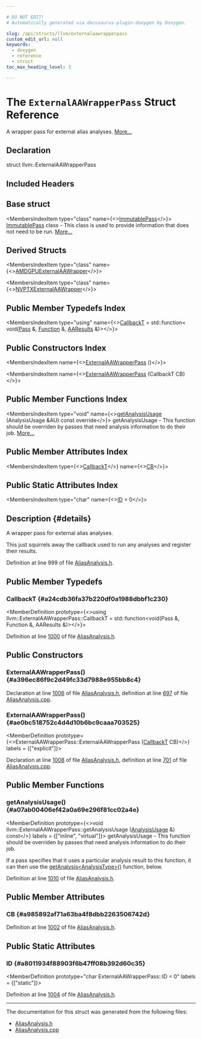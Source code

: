 ```yaml
---

# DO NOT EDIT!
# Automatically generated via docusaurus-plugin-doxygen by Doxygen.

slug: /api/structs/llvm/externalaawrapperpass
custom_edit_url: null
keywords:
  - doxygen
  - reference
  - struct
toc_max_heading_level: 3

---
```





# The `ExternalAAWrapperPass` Struct Reference

<DoxygenPage pluginConfig={pluginConfig}>

A wrapper pass for external alias analyses. <a href="#details">More...</a>

## Declaration

<CodeBlock>struct llvm::ExternalAAWrapperPass</CodeBlock>

## Included Headers

<IncludesList>
<IncludesListItem
  filePath="llvm/Analysis/AliasAnalysis.h"
  permalink="/docs/api/files/include/include/llvm/include/llvm/analysis/aliasanalysis-h"
  isLocal="true" />
</IncludesList>

## Base struct

<MembersIndex>

<MembersIndexItem
  type="class"
  name={<><a href="/docs/api/classes/llvm/immutablepass">ImmutablePass</a></>}>
<a href="/docs/api/classes/llvm/immutablepass">ImmutablePass</a> class - This class is used to provide information that does not need to be run. <a href="/docs/api/classes/llvm/immutablepass/#details">More...</a>
</MembersIndexItem>

</MembersIndex>

## Derived Structs

<MembersIndex>

<MembersIndexItem
  type="class"
  name={<><a href="/docs/api/classes/llvm/amdgpuexternalaawrapper">AMDGPUExternalAAWrapper</a></>}>
</MembersIndexItem>

<MembersIndexItem
  type="class"
  name={<><a href="/docs/api/classes/llvm/nvptxexternalaawrapper">NVPTXExternalAAWrapper</a></>}>
</MembersIndexItem>

</MembersIndex>

## Public Member Typedefs Index

<MembersIndex>

<MembersIndexItem
  type="using"
  name={<><a href="#a24cdb36fa37b220df0a1988dbbf1c230">CallbackT</a> = std::function&lt; void(<a href="/docs/api/classes/llvm/pass">Pass</a> &amp;, <a href="/docs/api/classes/llvm/function">Function</a> &amp;, <a href="/docs/api/classes/llvm/aaresults">AAResults</a> &amp;)&gt;</>}>
</MembersIndexItem>

</MembersIndex>

## Public Constructors Index

<MembersIndex>

<MembersIndexItem
  name={<><a href="#a396ec86f9c2d49fc33d7988e955bb8c4">ExternalAAWrapperPass</a> ()</>}>
</MembersIndexItem>

<MembersIndexItem
  name={<><a href="#ae0bc518752c4d4d10b6bc9caaa703525">ExternalAAWrapperPass</a> (CallbackT CB)</>}>
</MembersIndexItem>

</MembersIndex>

## Public Member Functions Index

<MembersIndex>

<MembersIndexItem
  type="void"
  name={<><a href="#a07ab00406ef42a0a69e296f81cc02a4e">getAnalysisUsage</a> (AnalysisUsage &amp;AU) const override</>}>
getAnalysisUsage - This function should be overriden by passes that need analysis information to do their job. <a href="#a07ab00406ef42a0a69e296f81cc02a4e">More...</a>
</MembersIndexItem>

</MembersIndex>

## Public Member Attributes Index

<MembersIndex>

<MembersIndexItem
  type={<><a href="#a24cdb36fa37b220df0a1988dbbf1c230">CallbackT</a></>}
  name={<><a href="#a985892af71a63ba4f8dbb2263506742d">CB</a></>}>
</MembersIndexItem>

</MembersIndex>

## Public Static Attributes Index

<MembersIndex>

<MembersIndexItem
  type="char"
  name={<><a href="#a8011934f88903f6b47ff08b392d60c35">ID</a> = 0</>}>
</MembersIndexItem>

</MembersIndex>

## Description {#details}

A wrapper pass for external alias analyses.

This just squirrels away the callback used to run any analyses and register their results.

Definition at line 999 of file <a href="/docs/api/files/include/include/llvm/include/llvm/analysis/aliasanalysis-h">AliasAnalysis.h</a>.

<SectionDefinition>

## Public Member Typedefs

### CallbackT {#a24cdb36fa37b220df0a1988dbbf1c230}

<MemberDefinition
  prototype={<>using llvm::ExternalAAWrapperPass::CallbackT =  std::function&lt;void(Pass &amp;, Function &amp;, AAResults &amp;)&gt;</>}>

Definition at line <a href="/docs/api/files/include/include/llvm/include/llvm/analysis/aliasanalysis-h/#l01000">1000</a> of file <a href="/docs/api/files/include/include/llvm/include/llvm/analysis/aliasanalysis-h">AliasAnalysis.h</a>.
</MemberDefinition>

</SectionDefinition>

<SectionDefinition>

## Public Constructors

### ExternalAAWrapperPass() {#a396ec86f9c2d49fc33d7988e955bb8c4}

<MemberDefinition
  prototype="ExternalAAWrapperPass::ExternalAAWrapperPass ()">

Declaration at line <a href="/docs/api/files/include/include/llvm/include/llvm/analysis/aliasanalysis-h/#l01006">1006</a> of file <a href="/docs/api/files/include/include/llvm/include/llvm/analysis/aliasanalysis-h">AliasAnalysis.h</a>, definition at line <a href="/docs/api/files/lib/lib/analysis/aliasanalysis-cpp/#l00697">697</a> of file <a href="/docs/api/files/lib/lib/analysis/aliasanalysis-cpp">AliasAnalysis.cpp</a>.
</MemberDefinition>

### ExternalAAWrapperPass() {#ae0bc518752c4d4d10b6bc9caaa703525}

<MemberDefinition
  prototype={<>ExternalAAWrapperPass::ExternalAAWrapperPass (<a href="#a24cdb36fa37b220df0a1988dbbf1c230">CallbackT</a> CB)</>}
  labels = {["explicit"]}>

Declaration at line <a href="/docs/api/files/include/include/llvm/include/llvm/analysis/aliasanalysis-h/#l01008">1008</a> of file <a href="/docs/api/files/include/include/llvm/include/llvm/analysis/aliasanalysis-h">AliasAnalysis.h</a>, definition at line <a href="/docs/api/files/lib/lib/analysis/aliasanalysis-cpp/#l00701">701</a> of file <a href="/docs/api/files/lib/lib/analysis/aliasanalysis-cpp">AliasAnalysis.cpp</a>.
</MemberDefinition>

</SectionDefinition>

<SectionDefinition>

## Public Member Functions

### getAnalysisUsage() {#a07ab00406ef42a0a69e296f81cc02a4e}

<MemberDefinition
  prototype={<>void llvm::ExternalAAWrapperPass::getAnalysisUsage (<a href="/docs/api/classes/llvm/analysisusage">AnalysisUsage</a> &amp;) const</>}
  labels = {["inline", "virtual"]}>
getAnalysisUsage - This function should be overriden by passes that need analysis information to do their job.

If a pass specifies that it uses a particular analysis result to this function, it can then use the <a href="/docs/api/classes/llvm/pass/#a4863e5e463fb79955269fbf7fbf52b80">getAnalysis&lt;AnalysisType&gt;()</a> function, below.

Definition at line <a href="/docs/api/files/include/include/llvm/include/llvm/analysis/aliasanalysis-h/#l01010">1010</a> of file <a href="/docs/api/files/include/include/llvm/include/llvm/analysis/aliasanalysis-h">AliasAnalysis.h</a>.
</MemberDefinition>

</SectionDefinition>

<SectionDefinition>

## Public Member Attributes

### CB {#a985892af71a63ba4f8dbb2263506742d}

<MemberDefinition
  prototype="CallbackT llvm::ExternalAAWrapperPass::CB">

Definition at line <a href="/docs/api/files/include/include/llvm/include/llvm/analysis/aliasanalysis-h/#l01002">1002</a> of file <a href="/docs/api/files/include/include/llvm/include/llvm/analysis/aliasanalysis-h">AliasAnalysis.h</a>.
</MemberDefinition>

</SectionDefinition>

<SectionDefinition>

## Public Static Attributes

### ID {#a8011934f88903f6b47ff08b392d60c35}

<MemberDefinition
  prototype="char ExternalAAWrapperPass::ID = 0"
  labels = {["static"]}>

Definition at line <a href="/docs/api/files/include/include/llvm/include/llvm/analysis/aliasanalysis-h/#l01004">1004</a> of file <a href="/docs/api/files/include/include/llvm/include/llvm/analysis/aliasanalysis-h">AliasAnalysis.h</a>.
</MemberDefinition>

</SectionDefinition>

<hr/>

The documentation for this struct was generated from the following files:

<ul>
<li><a href="/docs/api/files/include/include/llvm/include/llvm/analysis/aliasanalysis-h">AliasAnalysis.h</a></li>
<li><a href="/docs/api/files/lib/lib/analysis/aliasanalysis-cpp">AliasAnalysis.cpp</a></li>
</ul>

</DoxygenPage>
